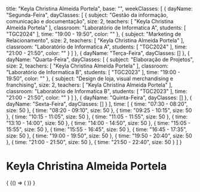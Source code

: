   title: "Keyla Christina Almeida Portela",
  base: "",
  weekClasses: [
    {
      dayName: "Segunda-Feira",
      dayClasses: [
        {
          subject: "Gestão da informação, comunicação e documentação",
          size: 2,
          teachers: [
            "Keyla Christina Almeida Portela"
          ],
          classroom: "Laboratório de Informatica A",
          students: [
            "TGC2024"
          ],
          time: "19:00 - 19:50",
          color: ""
        },
        {
          subject: "Marketing de Relacionamento",
          size: 2,
          teachers: [
            "Keyla Christina Almeida Portela"
          ],
          classroom: "Laboratório de Informatica A",
          students: [
            "TGC2024"
          ],
          time: "21:00 - 21:50",
          color: ""
        }
      ]
    },
    {
      dayName: "Terça-Feira",
      dayClasses: []
    },
    {
      dayName: "Quarta-Feira",
      dayClasses: [
        {
          subject: "Elaboração de Projetos",
          size: 2,
          teachers: [
            "Keyla Christina Almeida Portela"
          ],
          classroom: "Laboratório de Informatica B",
          students: [
            "TGC2023"
          ],
          time: "19:00 - 19:50",
          color: ""
        },
        {
          subject: "Design de loja, visual merchandising e franchising",
          size: 2,
          teachers: [
            "Keyla Christina Almeida Portela"
          ],
          classroom: "Laboratório de Informatica B",
          students: [
            "TGC2023"
          ],
          time: "21:00 - 21:50",
          color: ""
        }
      ]
    },
    {
      dayName: "Quinta-Feira",
      dayClasses: []
    },
    {
      dayName: "Sexta-Feira",
      dayClasses: []
    }
  ],
  time: [
    {
      time: "07:30 - 08:20",
      size: 50
    },
    {
      time: "08:20 - 09:10",
      size: 50
    },
    {
      time: "09:25 - 10:15",
      size: 50
    },
    {
      time: "10:15 - 11:05",
      size: 50
    },
    {
      time: "11:05 - 11:55",
      size: 50
    },
    {
      time: "13:10 - 14:00",
      size: 50
    },
    {
      time: "14:00 - 14:50",
      size: 50
    },
    {
      time: "15:05 - 15:55",
      size: 50
    },
    {
      time: "15:55 - 16:45",
      size: 50
    },
    {
      time: "16:45 - 17:35",
      size: 50
    },
    {
      time: "19:00 - 19:50",
      size: 50
    },
    {
      time: "19:50 - 20:40",
      size: 50
    },
    {
      time: "21:00 - 21:50",
      size: 50
    },
    {
      time: "21:50 - 22:40",
      size: 50
    }
  ]
}

# Keyla Christina Almeida Portela

<div>
  {
    <BrowserOnly>
      {() => (
        <Grid
          title={data.title}
          weekClasses={data.weekClasses}
          time={data.time}
        />
      )}
    </BrowserOnly>
  }
</div>
